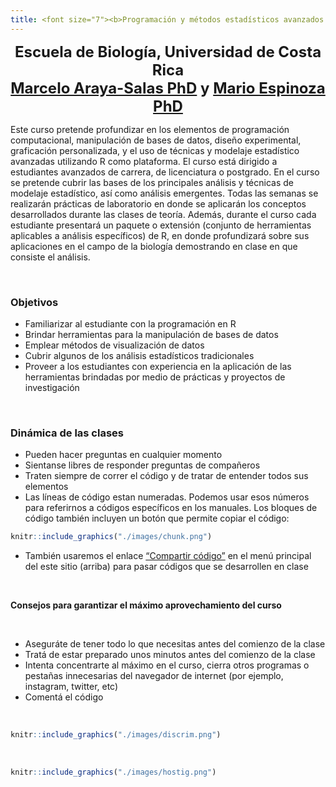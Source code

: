 ```yaml
---
title: <font size="7"><b>Programación y métodos estadísticos avanzados en R</b></font>
---
```


<!-- <div class="alert alert-success"> -->

<!-- <center><font size="5"><b>Nuevo curso: <i>Herramientas prácticas para investigación reproducible</i></b></font></center> -->

<!-- Objetivos:  -->

<!-- 1. repositorios en linea para compartir datos y productos de la investigación  -->
<!-- 1. herramientas digitales de libre acceso -->
<!-- 1. implementación de buenas pŕacticas de manejo y análisis de datos -->

<!-- <center><font size="5"><b><i><a href="https://marce10.github.io/ciencia_reproducible/">Enlace al curso</a></i></b></font></center> -->

<!-- </div> -->

<!-- &nbsp; -->

<center><font size="5"><b>Escuela de Biología, Universidad de Costa Rica<br></b></font></center>

<center><font size="5"><b><a href="https://marce10.github.io/">Marcelo Araya-Salas PhD</a> y <a href="https://scholar.google.com/citations?user=hTu_SnkAAAAJ&hl=es&oi=ao"> Mario Espinoza PhD</a><br></b></font></center>


Este curso pretende profundizar en los elementos de programación computacional,
manipulación de bases de datos, diseño experimental, graficación personalizada, y el uso de
técnicas y modelaje estadístico avanzadas utilizando R como plataforma. El curso está dirigido a estudiantes avanzados de carrera, de licenciatura o postgrado. En el curso se pretende cubrir las bases de los principales análisis y técnicas de modelaje estadístico, así como análisis emergentes. Todas las semanas se realizarán prácticas de laboratorio en donde se aplicarán los conceptos desarrollados durante las clases de teoría. Además, durante el curso cada estudiante presentará un paquete o extensión (conjunto de herramientas aplicables a análisis específicos) de R, en donde profundizará sobre sus aplicaciones en el campo de la biología demostrando en clase en que consiste el análisis.

&nbsp;

<div class="alert alert-info">

### **Objetivos** {.unnumbered .unlisted}

- Familiarizar al estudiante con la programación en R
- Brindar herramientas para la manipulación de bases de datos
- Emplear métodos de visualización de datos
- Cubrir algunos de los análisis estadísticos tradicionales
- Proveer a los estudiantes con experiencia en la aplicación de las herramientas
brindadas por medio de prácticas y proyectos de investigación

</div>

&nbsp;    


### **Dinámica de las clases** {.unnumbered .unlisted}

- Pueden hacer preguntas en cualquier momento
- Sientanse libres de responder preguntas de compañeros
- Traten siempre de correr el código y de tratar de entender todos sus elementos
- Las líneas de código estan numeradas. Podemos usar esos números para referirnos a códigos específicos en los manuales. Los bloques de código también incluyen un botón que permite copiar el código:

```r

knitr::include_graphics("./images/chunk.png")
```

- También usaremos el enlace ["Compartir código"](https://codefile.io/f/XOIzH23KfULuZKyZ1TYT) en el menú principal del este sitio (arriba) para pasar códigos que se desarrollen en clase

&nbsp; 

<div class="alert alert-warning">


**Consejos para garantizar el máximo aprovechamiento del curso**

&nbsp; 

  - Aseguráte de tener todo lo que necesitas antes del comienzo de la clase
  - Tratá de estar preparado unos minutos antes del comienzo de la clase
  - Intenta concentrarte al máximo en el curso, cierra otros programas o pestañas innecesarias del navegador de internet (por ejemplo, instagram, twitter, etc)
  - Comentá el código


</div>

&nbsp; 

```r
knitr::include_graphics("./images/discrim.png")
```

&nbsp; 

```r
knitr::include_graphics("./images/hostig.png")
```
